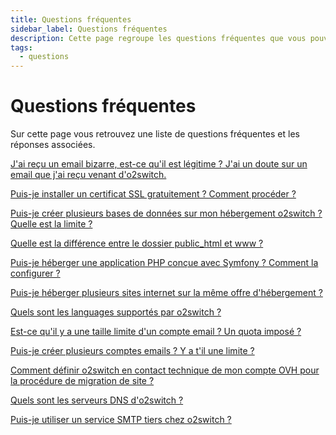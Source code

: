 ```yaml
---
title: Questions fréquentes
sidebar_label: Questions fréquentes
description: Cette page regroupe les questions fréquentes que vous pouvez avoir concernant l'offre o2switch
tags:
  - questions
---
```

# Questions fréquentes

Sur cette page vous retrouvez une liste de questions fréquentes et les réponses associées.

[J'ai reçu un email bizarre, est-ce qu'il est légitime ? J'ai un doute sur un email que j'ai reçu venant
d'o2switch.](/questions/avertissement-phishing)

[Puis-je installer un certificat SSL gratuitement ? Comment procéder
?](/questions/comment-installer-certificat-lets-encrypt)

[Puis-je créer plusieurs bases de données sur mon hébergement o2switch ? Quelle est la limite
?](/questions/creer-plusieurs-bases-de-donnees)

[Quelle est la différence entre le dossier public_html et www ?](/questions/difference-public-html-et-www)

[Puis-je héberger une application PHP conçue avec Symfony ? Comment la configurer
?](/questions/heberger-application-symfony)

[Puis-je héberger plusieurs sites internet sur la même offre d'hébergement ?](/questions/heberger-plusieurs-sites)

[Quels sont les languages supportés par o2switch ?](/questions/langages-supportes-php-node-ruby-python)

[Est-ce qu'il y a une taille limite d'un compte email ? Un quota imposé ?](/questions/limite-taille-adresse-email)

[Puis-je créer plusieurs comptes emails ? Y a t'il une limite ?](/questions/plusieurs-comptes-emails)

[Comment définir o2switch en contact technique de mon compte OVH pour la procédure de migration de site
?](/questions/o2switch-contact-technique-ovh)

[Quels sont les serveurs DNS d'o2switch ?](/questions/serveurs-dns-o2swich)

[Puis-je utiliser un service SMTP tiers chez o2switch ?](/questions/utiliser-smtp-externe)